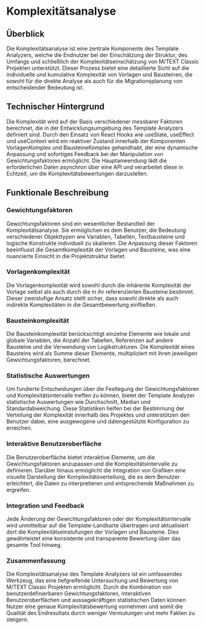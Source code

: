 # Komplexitätsanalyse

## Überblick

Die Komplexitätsanalyse ist eine zentrale Komponente des Template Analyzers, welche die Endnutzer bei der Einschätzung der Struktur, des Umfangs und schließlich der Komplexitätseinschätzung von M/TEXT Classic Projekten unterstützt. Dieser Prozess bietet eine detaillierte Sicht auf die individuelle und kumulative Komplexität von Vorlagen und Bausteinen, die sowohl für die direkte Analyse als auch für die Migrationsplanung von entscheidender Bedeutung ist.

## Technischer Hintergrund
Die Komplexität wird auf der Basis verschiedener messbarer Faktoren berechnet, die in der Entwicklungsumgebung des Template Analyzers definiert sind. Durch den Einsatz von React Hooks wie useState, useEffect und useContext wird ein reaktiver Zustand innerhalb der Komponenten VorlagenKomplex und BausteineKomplex gehandhabt, der eine dynamische Anpassung und sofortiges Feedback bei der Manipulation von Gewichtungsfaktoren ermöglicht. Die Hauptanwendung lädt die erforderlichen Daten asynchron über eine API und verarbeitet diese in Echtzeit, um die Komplexitätsbewertungen darzustellen.

## Funktionale Beschreibung

### Gewichtungsfaktoren
Gewichtungsfaktoren sind ein wesentlicher Bestandteil der Komplexitätsanalyse. Sie ermöglichen es dem Benutzer, die Bedeutung verschiedener Objekttypen wie Variablen, Tabellen, Textbausteine und logische Konstrukte individuell zu skalieren. Die Anpassung dieser Faktoren beeinflusst die Gesamtkomplexität der Vorlagen und Bausteine, was eine nuancierte Einsicht in die Projektstruktur bietet.

### Vorlagenkomplexität
Die Vorlagenkomplexität wird sowohl durch die inhärente Komplexität der Vorlage selbst als auch durch die in ihr referenzierten Bausteine bestimmt. Dieser zweistufige Ansatz stellt sicher, dass sowohl direkte als auch indirekte Komplexitäten in die Gesamtbewertung einfließen.

### Bausteinkomplexität
Die Bausteinkomplexität berücksichtigt einzelne Elemente wie lokale und globale Variablen, die Anzahl der Tabellen, Referenzen auf andere Bausteine und die Verwendung von Logikstrukturen. Die Komplexität eines Bausteins wird als Summe dieser Elemente, multipliziert mit ihren jeweiligen Gewichtungsfaktoren, berechnet.

### Statistische Auswertungen
Um fundierte Entscheidungen über die Festlegung der Gewichtungsfaktoren und Komplexitätsintervalle treffen zu können, bietet der Template Analyzer statistische Auswertungen wie Durchschnitt, Median und Standardabweichung. Diese Statistiken helfen bei der Bestimmung der Verteilung der Komplexität innerhalb des Projektes und unterstützen den Benutzer dabei, eine ausgewogene und datengestützte Konfiguration zu erreichen.

### Interaktive Benutzeroberfläche
Die Benutzeroberfläche bietet interaktive Elemente, um die Gewichtungsfaktoren anzupassen und die Komplexitätsintervalle zu definieren. Darüber hinaus ermöglicht die Integration von Grafiken eine visuelle Darstellung der Komplexitätsverteilung, die es dem Benutzer erleichtert, die Daten zu interpretieren und entsprechende Maßnahmen zu ergreifen.

### Integration und Feedback
Jede Änderung der Gewichtungsfaktoren oder der Komplexitätsintervalle wird unmittelbar auf die Template-Landkarte übertragen und aktualisiert dort die Komplexitätseinstufungen der Vorlagen und Bausteine. Dies gewährleistet eine konsistente und transparente Bewertung über das gesamte Tool hinweg.

### Zusammenfassung
Die Komplexitätsanalyse des Template Analyzers ist ein umfassendes Werkzeug, das eine tiefgreifende Untersuchung und Bewertung von M/TEXT Classic Projekten ermöglicht. Durch die Kombination von benutzerdefinierbaren Gewichtungsfaktoren, interaktiven Benutzeroberflächen und aussagekräftigen statistischen Daten können Nutzer eine genaue Komplexitätsbewertung vornehmen und somit die Qualität des Endresultats durch weniger Vermutungen und mehr Fakten zu steigern.
